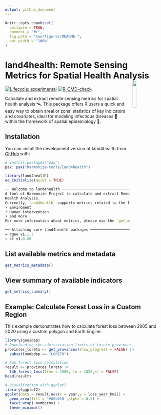 ```yaml
---
output: github_document
---
```


<!-- README.md is generated from README.Rmd. Please edit that file -->

```r
knitr::opts_chunk$set(
  collapse = TRUE,
  comment = "#>",
  fig.path = "man/figures/README-",
  out.width = "100%"
)
```

# land4health: Remote Sensing Metrics for Spatial Health Analysis <img src="man/figures/logo.png" align="right" hspace="10" vspace="0" width="15%">

<!-- badges: start -->

[![Lifecycle: experimental](https://img.shields.io/badge/lifecycle-experimental-orange.svg)](https://lifecycle.r-lib.org/articles/stages.html#experimental)
[![R-CMD-check](https://github.com/harmonize-tools/land4health/actions/workflows/R-CMD-check.yaml/badge.svg)](https://github.com/harmonize-tools/land4health/actions/workflows/R-CMD-check.yaml)
<!-- badges: end -->

Calculate and extract remote sensing metrics for spatial health analysis 🛰️.
This package offers R users a quick and easy way to obtain areal or zonal statistics of key indicators and covariates, ideal for modeling infectious diseases 🦠 within the framework of spatial epidemiology 🏥.

## Installation

You can install the development version of land4health from [GitHub](https://github.com/) with:

```r
# install.packages("pak")
pak::pak("harmonize-tools/land4health")
```
```r
library(land4health)
ee_Initialize(quiet = TRUE)
```

```r
── Welcome to land4health ──────────────────────────────────────────────────────────────────
A tool of Harmonize Project to calculate and extract Remote Sensing Metrics for Spatial
Health Analysis.
Currently,`land4health` supports metrics related to the following categories:
• Enviroment
• Human intervention
• and more!
For more information about metrics, please use the `get_metrics_metadata()` function.

── Attaching core land4health packages ─────────────────────────────────────────────────────
→ rgee v1.1.7
→ sf v1.0.20
```

## List available metrics and metadata

```r
get_metrics_metadata()
```

## View summary of available indicators

```r
get_metrics_summary()
```


## Example: Calculate Forest Loss in a Custom Region

This example demonstrates how to calculate forest loss between 2005 and 2020 using a custom polygon and Earth Engine.

```r
library(geoidep)
# Downloading the adminstration limits of Loreto provinces
provinces_loreto <- get_provinces(show_progress = FALSE) |> 
  subset(nombdep == "LORETO")

# Run forest loss calculation
result <- provinces_loreto |> 
  l4h_forest_loss(from = 2005, to = 2020,sf = FALSE)
head(result)
```

```r
# Visualization with ggplot2
library(ggplot2)
ggplot(data = result,aes(x = year,y = loss_year_km2)) +
  geom_area(fill = '#80b918',alpha = 0.5) + 
  facet_wrap(~nombprov) + 
  theme_minimal()
```
